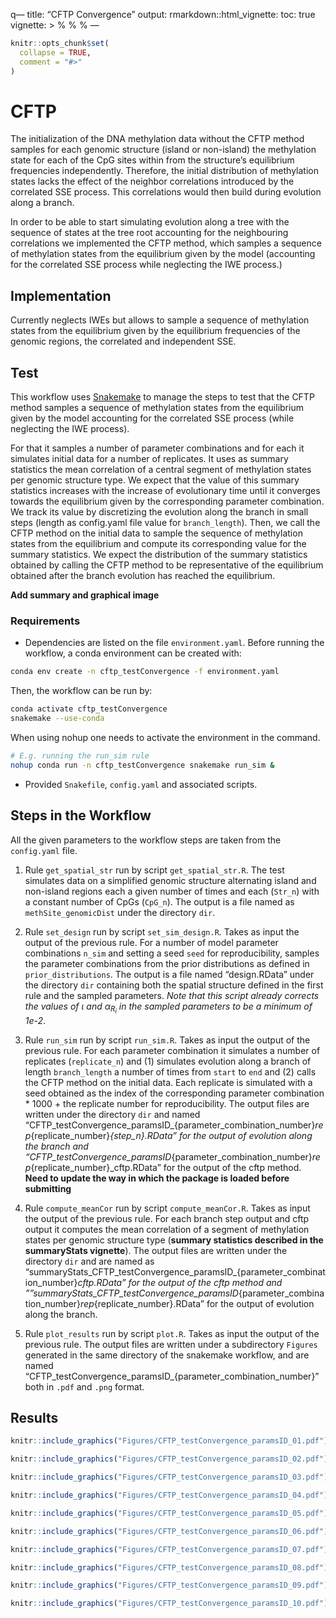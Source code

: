 q---
title: "CFTP Convergence"
output: 
  rmarkdown::html_vignette:
    toc: true
vignette: >
  %\VignetteIndexEntry{Test for CFTP Convergence}
  %\VignetteEngine{knitr::rmarkdown}
  %\VignetteEncoding{UTF-8}
---

```r
knitr::opts_chunk$set(
  collapse = TRUE,
  comment = "#>"
)
```

# CFTP

The initialization of the DNA methylation data without the CFTP method samples for each genomic structure (island or non-island) the methylation state for each of the CpG sites within from the structure's equilibrium frequencies independently. Therefore, the initial distribution of methylation states lacks the effect of the neighbor correlations introduced by the correlated SSE process. This correlations would then build during evolution along a branch. 

In order to be able to start simulating evolution along a tree with the sequence of states at the tree root accounting for the neighbouring correlations we implemented the CFTP method, which samples a sequence of methylation states from the equilibrium given by the model (accounting for the correlated SSE process while neglecting the IWE process.)

## Implementation

Currently neglects IWEs but allows to sample a sequence of methylation states from the equilibrium given by the equilibrium frequencies of the genomic regions, the correlated and independent SSE.

## Test

This workflow uses [Snakemake](https://snakemake.readthedocs.io) to manage the steps to test that the CFTP method samples a sequence of methylation states from the equilibrium given by the model accounting for the correlated SSE process (while neglecting the IWE process).

For that it samples a number of parameter combinations and for each it simulates initial data for a number of replicates. It uses as summary statistics the mean correlation of a central segment of methylation states per genomic structure type. We expect that the value of this summary statistics increases with the increase of evolutionary time until it converges towards the equilibrium given by the corresponding parameter combination. We track its value by discretizing the evolution along the branch in small steps (length as config.yaml file value for `branch_length`). Then, we call the CFTP method on the initial data to sample the sequence of methylation states from the equilibrium and compute its corresponding value for the summary statistics. We expect the distribution of the summary statistics obtained by calling the CFTP method to be representative of the equilibrium obtained after the branch evolution has reached the equilibrium.


**Add summary and graphical image**

### Requirements

-   Dependencies are listed on the file `environment.yaml`. Before running the workflow, a conda environment can be created with:

```bash
conda env create -n cftp_testConvergence -f environment.yaml
```

Then, the workflow can be run by:

```bash
conda activate cftp_testConvergence
snakemake --use-conda
```

When using nohup one needs to activate the environment in the command.

```bash
# E.g. running the run_sim rule
nohup conda run -n cftp_testConvergence snakemake run_sim &
```

-   Provided `Snakefile`, `config.yaml` and associated scripts.

## Steps in the Workflow

All the given parameters to the workflow steps are taken from the `config.yaml` file.

1.  Rule `get_spatial_str` run by script `get_spatial_str.R`. The test simulates data on a simplified genomic structure alternating island and non-island regions each a given number of times and each (`Str_n`) with a constant number of CpGs  (`CpG_n`). The output is a file named as `methSite_genomicDist` under the directory `dir`.

2.  Rule `set_design` run by script `set_sim_design.R`. Takes as input the output of the previous rule. For a number of model parameter combinations `n_sim` and setting a seed `seed` for reproducibility, samples the parameter combinations from the prior distributions as defined in `prior_distributions`. The output is a file named "design.RData" under the directory `dir` containing both the spatial structure defined in the first rule and the sampled parameters. *Note that this script already corrects the values of* $\iota$ *and* $\alpha_{R_i}$ *in the sampled parameters to be a minimum of 1e-2*.

3.  Rule `run_sim` run by script `run_sim.R`. Takes as input the output of the previous rule. For each parameter combination it simulates a number of replicates (`replicate_n`) and (1) simulates evolution along a branch of length `branch_length` a number of times from `start` to `end` and (2) calls the CFTP method on the initial data. Each replicate is simulated with a seed obtained as the index of the corresponding parameter combination * 1000 + the replicate number for reproducibility. The output files are written under the directory `dir` and named "CFTP_testConvergence_paramsID_{parameter_combination_number}_rep_{replicate_number}_{step_n}.RData" for the output of evolution along the branch and "CFTP_testConvergence_paramsID_{parameter_combination_number}_rep_{replicate_number}_cftp.RData" for the output of the cftp method. **Need to update the way in which the package is loaded before submitting**

4.  Rule `compute_meanCor` run by script `compute_meanCor.R`. Takes as input the output of the previous rule. For each branch step output and cftp output it computes the mean correlation of a segment of methylation states per genomic structure type (**summary statistics described in the summaryStats vignette**). The output files are written under the directory `dir` and are named as "summaryStats_CFTP_testConvergence_paramsID_{parameter_combination_number}_cftp.RData" for the output of the cftp method and ""summaryStats_CFTP_testConvergence_paramsID_{parameter_combination_number}_rep_{replicate_number}.RData" for the output of evolution along the branch.

5.  Rule `plot_results` run by script `plot.R`. Takes as input the output of the previous rule.  The output files are written under a subdirectory `Figures` generated in the same directory of the snakemake workflow, and are named "CFTP_testConvergence_paramsID_{parameter_combination_number}" both in `.pdf` and `.png` format.






## Results

```r
knitr::include_graphics("Figures/CFTP_testConvergence_paramsID_01.pdf")
```

```r
knitr::include_graphics("Figures/CFTP_testConvergence_paramsID_02.pdf")
```

```r
knitr::include_graphics("Figures/CFTP_testConvergence_paramsID_03.pdf")
```

```r
knitr::include_graphics("Figures/CFTP_testConvergence_paramsID_04.pdf")
```

```r
knitr::include_graphics("Figures/CFTP_testConvergence_paramsID_05.pdf")
```

```r
knitr::include_graphics("Figures/CFTP_testConvergence_paramsID_06.pdf")
```

```r
knitr::include_graphics("Figures/CFTP_testConvergence_paramsID_07.pdf")
```

```r
knitr::include_graphics("Figures/CFTP_testConvergence_paramsID_08.pdf")
```

```r
knitr::include_graphics("Figures/CFTP_testConvergence_paramsID_09.pdf")
```

```r
knitr::include_graphics("Figures/CFTP_testConvergence_paramsID_10.pdf")
```

